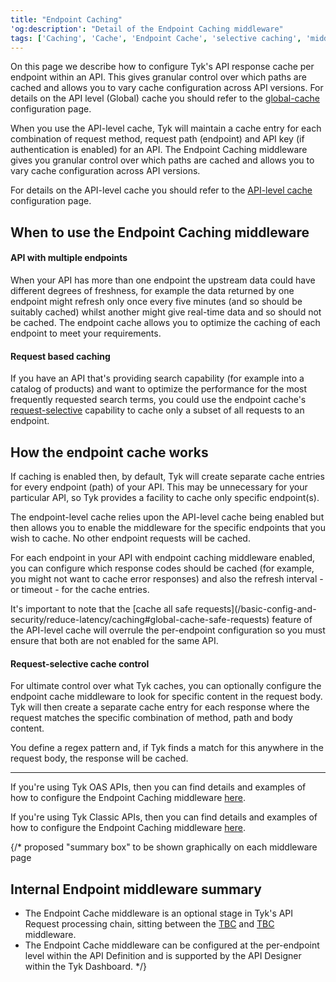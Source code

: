 ```yaml
---
title: "Endpoint Caching"
'og:description': "Detail of the Endpoint Caching middleware"
tags: ['Caching', 'Cache', 'Endpoint Cache', 'selective caching', 'middleware', 'per-endpoint']
---
```


On this page we describe how to configure Tyk's API response cache per endpoint within an API. This gives granular control over which paths are cached and allows you to vary cache configuration across API versions. For details on the API level (Global) cache you should refer to the [global-cache](/basic-config-and-security/reduce-latency/caching/global-cache) configuration page.

When you use the API-level cache, Tyk will maintain a cache entry for each combination of request method, request path (endpoint) and API key (if authentication is enabled) for an API. The Endpoint Caching middleware gives you granular control over which paths are cached and allows you to vary cache configuration across API versions.

For details on the API-level cache you should refer to the [API-level cache](/basic-config-and-security/reduce-latency/caching/global-cache) configuration page.

## When to use the Endpoint Caching middleware
#### API with multiple endpoints
When your API has more than one endpoint the upstream data could have different degrees of freshness, for example the data returned by one endpoint might refresh only once every five minutes (and so should be suitably cached) whilst another might give real-time data and so should not be cached. The endpoint cache allows you to optimize the caching of each endpoint to meet your requirements.

#### Request based caching
If you have an API that's providing search capability (for example into a catalog of products) and want to optimize the performance for the most frequently requested search terms, you could use the endpoint cache's [request-selective](#request-selective-cache-control) capability to cache only a subset of all requests to an endpoint.

## How the endpoint cache works
If caching is enabled then, by default, Tyk will create separate cache entries for every endpoint (path) of your API. This may be unnecessary for your particular API, so Tyk provides a facility to cache only specific endpoint(s).

The endpoint-level cache relies upon the API-level cache being enabled but then allows you to enable the middleware for the specific endpoints that you wish to cache. No other endpoint requests will be cached.

For each endpoint in your API with endpoint caching middleware enabled, you can configure which response codes should be cached (for example, you might not want to cache error responses) and also the refresh interval - or timeout - for the cache entries.


<Note>
It's important to note that the [cache all safe requests](/basic-config-and-security/reduce-latency/caching#global-cache-safe-requests) feature of the API-level cache will overrule the per-endpoint configuration so you must ensure that both are not enabled for the same API.
</Note>


#### Request-selective cache control
For ultimate control over what Tyk caches, you can optionally configure the endpoint cache middleware to look for specific content in the request body. Tyk will then create a separate cache entry for each response where the request matches the specific combination of method, path and body content.

You define a regex pattern and, if Tyk finds a match for this anywhere in the request body, the response will be cached.  

<hr />

If you're using Tyk OAS APIs, then you can find details and examples of how to configure the Endpoint Caching middleware [here](/product-stack/tyk-gateway/middleware/endpoint-cache-tyk-oas).

If you're using Tyk Classic APIs, then you can find details and examples of how to configure the Endpoint Caching middleware [here](/product-stack/tyk-gateway/middleware/endpoint-cache-tyk-classic).

{/* proposed "summary box" to be shown graphically on each middleware page
 ## Internal Endpoint middleware summary
  - The Endpoint Cache middleware is an optional stage in Tyk's API Request processing chain, sitting between the [TBC]() and [TBC]() middleware.
  - The Endpoint Cache middleware can be configured at the per-endpoint level within the API Definition and is supported by the API Designer within the Tyk Dashboard. */}
